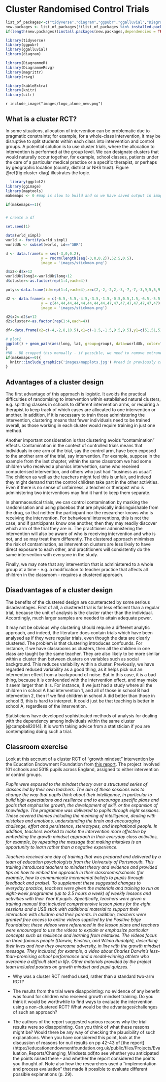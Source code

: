 # Cluster Randomised Control Trials {#cluster}

```r
list_of_packages<-c("tidyverse","diagram","ggpubr","ggalluvial","DiagrammeR","DiagrammeRsvg","rsvg", "knitr", "kableExtra")
new.packages <- list_of_packages[!(list_of_packages %in% installed.packages()[,"Package"])]
if(length(new.packages))install.packages(new.packages,dependencies = TRUE)

library(tidyverse)
library(ggpubr)
library(ggalluvial)
library(diagram)

library(DiagrammeR)
library(DiagrammeRsvg)
library(magrittr)
library(rsvg)

library(kableExtra)
library(knitr)
library(citr)
```
`r include_image("images/logo_alone_new.png")`


## What is a cluster RCT? 

In some situations, allocation of intervention can be problematic due to pragmatic constraints; for example, for a whole-class intervention, it may be disruptive to split students within each class into intervention and control groups. A potential solution is to use cluster trials, where the allocation to intervention is performed at the group level. We can designate clusters that would naturally occur together, for example, school classes, patients under the care of a particular medical practice or a specific therapist, or perhaps by geographic location (county, district or NHS trust). Figure \@ref(fig:cluster-diag) illustrates the logic. 


```r
  library(ggplot2)
library(ggimage)
library(maptools)
makemaps <- 0 #map is slow to build and so we have saved output in images to read in, unless makemaps is set to 1

if(makemaps==1){


# create a df

set.seed(1)

data(wrld_simpl)
world <- fortify(wrld_simpl)
worldUk <- subset(world, id=="GBR")

d <- data.frame(x = seq(-3,0,0.2),
                y = rnorm(length(seq(-3,0,0.2)),52.5,0.5),
                image = 'images/stickman.png')

d$x2<-d$x+12
worldUk$long2<-worldUk$long+12
d$cluster<-as.factor(rep(1:4,each=4))

polys<-data.frame(id=rep(1:4,each=4),x=c(2,-2,-2,2,-3,-7,-7,-3,9,5,5,9,14,10,10,14),y=c(43,43,48,48,43,43,48,48,43,43,48,48,43,43,48,48))

d2 <- data.frame(x = c(-6.5,-5.5,-4.5,-3.5,-1.5,-0.5,0.5,1.5,-6.5,-5.5,-4.5,-3.5,-1.5,-0.5,0.5,1.5),
                y = c(44,44,44,44,44,44,44,44,47,47,47,47,47,47,47,47),
                image = 'images/stickman.png')

d2$x2<-d2$x+12
d2$cluster<-as.factor(rep(1:4,each=4))

df<-data.frame(x2=c(-4,-2,8,10.5),x1=c(-1.5,-1.5,9.5,9.5),y1=c(51,51,51,51),y2=c(48.5,48.5,48.5,48.5))

# plot2
ggplot() + geom_path(aes(long, lat, group=group), data=worldUk, color="grey", fill=NA) + geom_path(aes(long2, lat, group=group), data=worldUk, color="grey", fill=NA)+coord_equal() + geom_image(data=d,aes(x=x,y=y,image=image), size=.012,color="blue") + geom_image(data=d,aes(x=x2,y=y,image=image,colour=cluster), size=.012) + xlim(-10,15) + ylim(42,61) + geom_polygon(data=polys,aes(x=x,y=y,group=id),colour="black",fill='white') + geom_image(data=d2,aes(x=x,y=y,image=image), size=.012,color="blue") + geom_image(data=d2,aes(x=x2,y=y,image=image,colour=cluster), size=.012) + annotate(geom="text",x=-5.5, y=49, label="Control")+ annotate(geom="text",x=0.5, y=49, label="Treatment")+ annotate(geom="text",x=6.5, y=49, label="Control")+ annotate(geom="text",x=12.5, y=49, label="Treatment")+geom_segment(aes(x = x1, y = y1, xend = x2, yend = y2),colour="red",arrow = arrow(length = unit(0.03, "npc")), data = df)+ annotate(geom="text",x=8.4, y=61, label="CLUSTER RCT") + annotate(geom="text",x=-3.7, y=61, label="INDIVIDUAL RCT")+ theme_nothing()+ theme(legend.position = "none")
}
#NB - DB cropped this manually - if possible, we need to remove extraneous white space by code
if(makemaps==0){
  knitr::include_graphics('images/mapplots.jpg') #read in previously created map
}
```



## Advantages of a cluster design

The first advantage of this approach is logistic. It avoids the practical difficulties of  randomising to intervention within established natural clusters, e.g. splitting classes in schools to different intervention arms, or requiring a therapist to keep track of which cases are allocated to one intervention or another. In addition, if it is necessary to train those administering the intervention, clustering means that fewer individuals need to be trained overall, as those working in each cluster would require training in just one method. 

Another important consideration is that clustering avoids "contamination" effects. Contamination in the context of controlled trials means that individuals in one arm of the trial, say the control arm, have been exposed to the another arm of the trial, say intervention. For example, suppose in the example from the last chapter, within the same classroom we had some children who received a phonics intervention, some who received computerised intervention, and others who just had "business as usual". The children as well as the teachers might feel this is unfair, and indeed they might demand that the control children take part in the other activities. Even if there is no sense of unfairness, a teacher or therapist who is administering two interventions may find it hard to keep them separate. 

In pharmaceutical trials, we can control contamination by masking the randomisation and using placebos that are physically indisinguishable from the drug, so that neither the participant nor the researcher knows who is receiving the intervention. For behavioural interventions, this is not the case, and if participants know one another, then they may readily discover which arm of the trial they are in. The practitioner administering the intervention will also be aware of who is receiving intervention and who is not, and so may treat them differently. The clustered approach minimises the risk of contamination, as intervention clusters are less likely to have direct exposure to each other, and practitioners will consistently do the same intervention with everyone in the study. 

Finally, we may note that any intervention that is administered to a whole group at a time - e.g. a modification to teacher practice that affects all children in the classroom - requires a clustered approach.

## Disadvantages of a cluster design

The benefits of the clustered design are counteracted by some serious disadvantages. First of all, a clustered trial is far less efficient than a regular trial, because the unit of analysis is the cluster rather than the individual. Accordingly, much larger samples are needed to attain adequate power.  

It may not be obvious why clustering should require a different analytic approach, and indeed, the literature does contain trials which have been analysed as if they were regular trials, even though the data are clearly clustered. The problem is that clustering introduces confounds. For instance, if we have classrooms as clusters, then all the children in one class are taught by the same teacher. They are also likely to be more similar within a cluster than between clusters on variables such as social background.  This reduces variability within a cluster. Previously, we have regarded reduced variability as a good thing, as it helps pick out an intervention effect from a background of noise. But in this case, it is a bad thing, because it is confounded with the intervention effect, and may make it seem larger than it is. For instance, if we just had a study where all the children in school A had intervention 1, and all of those in school B had intervention 2, then if we find children in school A did better than those in school B, this is hard to interpret. It could just be that teaching is better in school A, regardless of the intervention. 

Statisticians have developed sophisticated methods of analysis for dealing with the dependency among individuals within the same cluster [@campbell2014]. It is worth taking advice from a statistician if you are contemplating doing such a trial. 

## Classroom exercise
Look at this account of a cluster RCT of "growth mindset" intervention by the Education Endowment Foundation from [this report](https://educationendowmentfoundation.org.uk/public/files/Projects/Evaluation_Reports/Changing_Mindsets.pdf).  The project involved 101 schools and 5018 pupils across England, 
assigned to either intervention or control groups.

<div id="custom">_Pupils were exposed to the mindset theory over a structured series of classes led by their own teachers. The aim of these sessions was to change the way that pupils think about their intelligence, in particular to build high expectations and resilience and to encourage specific plans and goals that emphasise growth, the development of skill, or the expansion of knowledge. The programme was delivered to pupils through eight sessions. These covered themes including the meaning of intelligence, dealing with mistakes and emotions, understanding the brain and encouraging challenge, effort and persistence, stereotypes, and inspirational people. In addition, teachers worked to make the intervention more effective by embedding the growth mindset approach in their everyday class activities, for example, by repeating the message that making mistakes is an opportunity to learn rather than a negative experience._

_Teachers received one day of training that was prepared and delivered by a team of education psychologists from the University of Portsmouth. This training introduced teachers to mindset theory and evidence and provided tips on how to embed the approach in their classrooms/schools (for example, how to communicate incremental beliefs to pupils through feedback and praise). To supplement these suggested changes to everyday practice, teachers were given the materials and training to run an eight-week programme (up to 2.5 hours a week) of weekly lessons and activities with their Year 6 pupils. Specifically, teachers were given a training manual that included comprehensive lesson plans for the eight sessions and a USB stick with additional material to support their interaction with children and their parents. In addition, teachers were granted free access to online videos supplied by the Positive Edge Foundation; these videos were referenced in the lesson plans and teachers were encouraged to use the videos to explain or emphasize particular concepts such as resilience and learning from mistakes. The videos focus on three famous people (Darwin, Einstein, and Wilma Rudolph), describing their lives and how they overcame adversity, in line with the growth mindset message. They included, for example, a video about Charles Darwin’s less-than-promising school performance and a medal-winning athlete who overcame a difficult start in life. Other materials provided by the project team included posters on growth mindset and pupil quizzes._ ˙</div>  

- Why was a cluster RCT method used, rather than a standard two-arm RCT?  

- The results from the trial were disappointing: no evidence of any benefit was found for children who received growth mindset training. Do you think it would be worthwhile to find ways to evaluate the intervention using a non-clustered RCT?  What would be the advantages/challenges of such an approach?  

- The authors of the report suggested various reasons why the trial results were so disappointing. Can you think of what these reasons might be? Would there be any way of checking the plausibility of such explanations. When you have considered this point, look at the discussion of reasons for null results on pp 42-43 of [the report] (https://educationendowmentfoundation.org.uk/public/files/Projects/Evaluation_Reports/Changing_Mindsets.pdf)to see whether you anticipated the points raised there - and whether the report considered the points you thought of.  Note also how the researchers used a "implementation and process evaluation" that made it possible to evaluate different possible explanations (p. 29).   

<!-- other relevant example studies - could we devise an exercise on one of these?:
https://www.sciencedirect.com/science/article/pii/S0885200619301292 - early language curriculum - has numerous data points in longitudinal design
https://journals.plos.org/plosone/article?id=10.1371/journal.pone.0250545 - on health literacy in adolescents
https://trialsjournal.biomedcentral.com/articles/10.1186/s13063-018-3043-3 - this one has only 5 schools in each cluster, but say that they have 80% power?

This one looks v relevant but it's not so easy to find a free version online: Neuman, S. B., Newman, E. H., & Dwyer, J. (2011). Educational effects of a vocabulary intervention on preschoolers word knowledge and conceptual development: A cluster-randomized trial. Reading Research Quarterly, 46(3), 249–272. https://doi.org/10.1598/RRQ.46.3.3

-->

